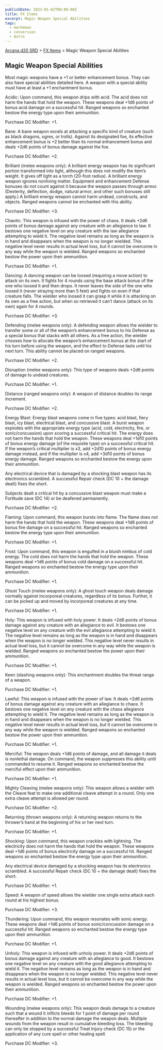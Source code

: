 ```yaml
---
publishDate: 2023-01-02T00:00:00Z
title: FX Items
excerpt: Magic Weapon Special Abilities
tags:
  - markdown
  - conversion
  - Astro
---
```


[Arcana d20 SRD](/#arcanaD20) > [FX Items](arcana-d20-srd-fx-items-index) > Magic Weapon Special Abilities

## Magic Weapon Special Abilities

Most magic weapons have a +1 or better enhancement bonus. They can also have
special abilities detailed here. A weapon with a special ability must have at
least a +1 enchantment bonus.

Acidic: Upon command, this weapon drips with acid. The acid does not harm the
hands that hold the weapon. These weapons deal +1d6 points of bonus acid
damage on a successful hit. Ranged weapons so enchanted bestow the energy type
upon their ammunition.

Purchase DC Modifier: +1.

Bane: A bane weapon excels at attacking a specific kind of creature (such as
black dragons, ogres, or trolls). Against its designated foe, its effective
enhancement bonus is +2 better than its normal enhancement bonus and deals
+2d6 points of bonus damage against the foe.

Purchase DC Modifier: +2.

Brilliant (melee weapons only): A brilliant energy weapon has its significant
portion transformed into light, although this does not modify the item’s
weight. It gives off light as a torch (20-foot radius). A brilliant energy
weapon ignores nonliving matter. Equipment and enhancement Defense bonuses do
not count against it because the weapon passes through armor. (Dexterity,
deflection, dodge, natural armor, and other such bonuses still apply.) A
brilliant energy weapon cannot harm undead, constructs, and objects. Ranged
weapons cannot be enchanted with this ability.

Purchase DC Modifier: +3.

Chaotic: This weapon is infused with the power of chaos. It deals +2d6 points
of bonus damage against any creature with an allegiance to law. It bestows one
negative level on any creature with the law allegiance attempting to wield it.
The negative level remains as long as the weapon is in hand and disappears
when the weapon is no longer wielded. This negative level never results in
actual level loss, but it cannot be overcome in any way while the weapon is
wielded. Ranged weapons so enchanted bestow the power upon their ammunition.

Purchase DC Modifier: +1.

Dancing: A dancing weapon can be loosed (requiring a move action) to attack on
its own. It fights for 4 rounds using the base attack bonus of the one who
loosed it and then drops. It never leaves the side of the one who loosed it
(never straying more than 5 feet) and fights on even if that creature falls.
The wielder who loosed it can grasp it while it is attacking on its own as a
free action, but when so retrieved it can’t dance (attack on its own) again
for 4 rounds.

Purchase DC Modifier: +3.

Defending (melee weapons only): A defending weapon allows the wielder to
transfer some or all of the weapon’s enhancement bonus to his Defense as a
special bonus that stacks with all others. As a free action, the wielder
chooses how to allocate the weapon’s enhancement bonus at the start of his
turn before using the weapon, and the effect to Defense lasts until his next
turn. This ability cannot be placed on ranged weapons.

Purchase DC Modifier: +2.

Disruption (melee weapons only): This type of weapons deals +2d6 points of
damage to undead creatures.

Purchase DC Modifier: +1.

Distance (ranged weapons only): A weapon of distance doubles its range
increment.

Purchase DC Modifier: +2.

Energy Blast: Energy blast weapons come in five types: acid blast, fiery
blast, icy blast, electrical blast, and concussive blast. A burst weapon
explodes with the appropriate energy type (acid, cold, electricity, fire, or
sonic/concussion) upon scoring a successful critical hit. The energy does not
harm the hands that hold the weapon. These weapons deal +1d10 points of bonus
energy damage (of the requisite type) on a successful critical hit. If the
weapon’s critical multiplier is x3, add +2d10 points of bonus energy damage
instead, and if the multiplier is x4, add +3d10 points of bonus energy damage.
Ranged weapons so enchanted bestow the energy upon their ammunition.

Any electrical device that is damaged by a shocking blast weapon has its
electronics scrambled. A successful Repair check (DC 10 + the damage dealt)
fixes the short.

Subjects dealt a critical hit by a concussive blast weapon must make a
Fortitude save (DC 14) or be deafened permanently.

Purchase DC Modifier: +2.

Flaming: Upon command, this weapon bursts into flame. The flame does not harm
the hands that hold the weapon. These weapons deal +1d6 points of bonus fire
damage on a successful hit. Ranged weapons so enchanted bestow the energy type
upon their ammunition.

Purchase DC Modifier: +1.

Frost: Upon command, this weapon is engulfed in a bluish nimbus of cold
energy. The cold does not harm the hands that hold the weapon. These weapons
deal +1d6 points of bonus cold damage on a successful hit. Ranged weapons so
enchanted bestow the energy type upon their ammunition.

Purchase DC Modifier: +1.

Ghost Touch (melee weapons only): A ghost touch weapon deals damage normally
against incorporeal creatures, regardless of its bonus. Further, it can be
picked up and moved by incorporeal creatures at any time.

Purchase DC Modifier: +1.

Holy: This weapon is infused with holy power. It deals +2d6 points of bonus
damage against any creature with an allegiance to evil. It bestows one
negative level on any creature with the evil allegiance attempting to wield
it. The negative level remains as long as the weapon is in hand and disappears
when the weapon is no longer wielded. This negative level never results in
actual level loss, but it cannot be overcome in any way while the weapon is
wielded. Ranged weapons so enchanted bestow the power upon their ammunition.

Purchase DC Modifier: +1.

Keen (slashing weapons only): This enchantment doubles the threat range of a
weapon.

Purchase DC Modifier: +1.

Lawful: This weapon is infused with the power of law. It deals +2d6 points of
bonus damage against any creature with an allegiance to chaos. It bestows one
negative level on any creature with the chaos allegiance attempting to wield
it. The negative level remains as long as the weapon is in hand and disappears
when the weapon is no longer wielded. This negative level never results in
actual level loss, but it cannot be overcome in any way while the weapon is
wielded. Ranged weapons so enchanted bestow the power upon their ammunition.

Purchase DC Modifier: +1.

Merciful: The weapon deals +1d6 points of damage, and all damage it deals is
nonlethal damage. On command, the weapon suppresses this ability until
commanded to resume it. Ranged weapons so enchanted bestow the merciful effect
upon their ammunition.

Purchase DC Modifier: +1.

Mighty Cleaving (melee weapons only): This weapon allows a wielder with the
Cleave feat to make one additional cleave attempt in a round. Only one extra
cleave attempt is allowed per round.

Purchase DC Modifier: +2.

Returning (thrown weapons only): A returning weapon returns to the thrower’s
hand at the beginning of his or her next turn.

Purchase DC Modifier: +1.

Shocking: Upon command, this weapon crackles with lightning. The electricity
does not harm the hands that hold the weapon. These weapons deal +1d6 points
of bonus electricity damage on a successful hit. Ranged weapons so enchanted
bestow the energy type upon their ammunition.

Any electrical device damaged by a shocking weapon has its electronics
scrambled. A successful Repair check (DC 10 + the damage dealt) fixes the
short.

Purchase DC Modifier: +1.

Speed: A weapon of speed allows the wielder one single extra attack each round
at his highest bonus.

Purchase DC Modifier: +3.

Thundering: Upon command, this weapon resonates with sonic energy. These
weapons deal +1d6 points of bonus sonic/concussion damage on a successful hit.
Ranged weapons so enchanted bestow the energy type upon their ammunition.

Purchase DC Modifier: +1.

Unholy: This weapon is infused with unholy power. It deals +2d6 points of
bonus damage against any creature with an allegiance to good. It bestows one
negative level on any creature with the good allegiance attempting to wield
it. The negative level remains as long as the weapon is in hand and disappears
when the weapon is no longer wielded. This negative level never results in
actual level loss, but it cannot be overcome in any way while the weapon is
wielded. Ranged weapons so enchanted bestow the power upon their ammunition.

Purchase DC Modifier: +1.

Wounding (melee weapons only): This weapon deals damage to a creature such
that a wound it inflicts bleeds for 1 point of damage per round thereafter in
addition to the normal damage the weapon deals. Multiple wounds from the
weapon result in cumulative bleeding loss. The bleeding can only be stopped by
a successful Treat Injury check (DC 15) or the application of any cure spell
or other healing spell.

Purchase DC Modifier: +3.

